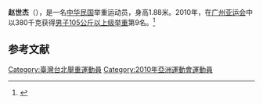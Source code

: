 '''赵世杰'''（{{bd|1990年|8月19日}}），是一名[[中华民国|中华民国]]举重运动员，身高1.88米。2010年，在[[广州亚运会|广州亚运会]]中以380千克获得[[2010年亚洲运动会举重比赛_-_男子105公斤以上级|男子105公斤以上级举重]]第9名。<ref>{{cite web |url=http://www.gz2010.cn/info/CHN_CHN/ZB/ZBB101A_WL@@@@@@@@@@@@@@@CHN_number=288806.html |language=zh-hans |title=赵世杰 - 简历 |publisher=2010年广州亚运会官方网站 |accessdate=2011-12-18 |archive-date=2018-09-16 |archive-url=https://web.archive.org/web/20180916201958/http://www.gz2010.cn/info/CHN_CHN/ZB/ZBB101A_WL@@@@@@@@@@@@@@@CHN_number=288806.html |dead-url=no }}</ref>

==参考文献==
{{Reflist}}

[[Category:臺灣台北舉重運動員|Category:臺灣台北舉重運動員]]
[[Category:2010年亞洲運動會運動員|Category:2010年亞洲運動會運動員]]